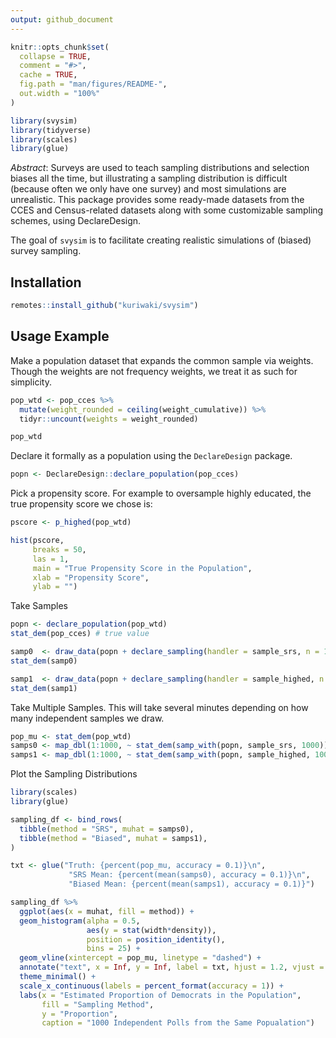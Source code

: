 ```yaml
---
output: github_document
---
```


<!-- README.md is generated from README.Rmd. Please edit that file -->

```r
knitr::opts_chunk$set(
  collapse = TRUE,
  comment = "#>",
  cache = TRUE,
  fig.path = "man/figures/README-",
  out.width = "100%"
)

library(svysim)
library(tidyverse)
library(scales)
library(glue)
```

_Abstract_: Surveys are used to teach sampling distributions and selection biases
   all the time, but illustrating a sampling distribution is difficult (because often
   we only have one survey) and most simulations are unrealistic. This package 
   provides some ready-made datasets from the CCES and Census-related datasets
   along with some customizable sampling schemes, using DeclareDesign. 
   

The goal of `svysim` is to facilitate creating realistic simulations of (biased) survey sampling.

## Installation

```r
remotes::install_github("kuriwaki/svysim")
```

## Usage Example

Make a population dataset that expands the common sample via weights. Though the weights are not frequency weights, we treat it as such for simplicity.

```r
pop_wtd <- pop_cces %>% 
  mutate(weight_rounded = ceiling(weight_cumulative)) %>% 
  tidyr::uncount(weights = weight_rounded)

pop_wtd
```


Declare it formally as a population using the `DeclareDesign` package.

```r
popn <- DeclareDesign::declare_population(pop_cces)
```

Pick a propensity score. For example to oversample highly educated, the true propensity score we chose is:

```r
pscore <- p_highed(pop_wtd)
```

```r
hist(pscore,
     breaks = 50, 
     las = 1,
     main = "True Propensity Score in the Population", 
     xlab = "Propensity Score",
     ylab = "")
```


Take Samples 

```r
popn <- declare_population(pop_wtd)
stat_dem(pop_cces) # true value

samp0  <- draw_data(popn + declare_sampling(handler = sample_srs, n = 1000))
stat_dem(samp0)

samp1  <- draw_data(popn + declare_sampling(handler = sample_highed, n = 1000))
stat_dem(samp1)
```

Take Multiple Samples. This will take several minutes depending on how many independent samples we draw.

```r
pop_mu <- stat_dem(pop_wtd)
samps0 <- map_dbl(1:1000, ~ stat_dem(samp_with(popn, sample_srs, 1000)))
samps1 <- map_dbl(1:1000, ~ stat_dem(samp_with(popn, sample_highed, 1000)))
```


Plot the Sampling Distributions

```r
library(scales)
library(glue)

sampling_df <- bind_rows(
  tibble(method = "SRS", muhat = samps0),
  tibble(method = "Biased", muhat = samps1),
)

txt <- glue("Truth: {percent(pop_mu, accuracy = 0.1)}\n",
             "SRS Mean: {percent(mean(samps0), accuracy = 0.1)}\n",
             "Biased Mean: {percent(mean(samps1), accuracy = 0.1)}")

sampling_df %>%
  ggplot(aes(x = muhat, fill = method)) +
  geom_histogram(alpha = 0.5, 
                 aes(y = stat(width*density)), 
                 position = position_identity(),
                 bins = 25) +
  geom_vline(xintercept = pop_mu, linetype = "dashed") +
  annotate("text", x = Inf, y = Inf, label = txt, hjust = 1.2, vjust = 1.2) +
  theme_minimal() +
  scale_x_continuous(labels = percent_format(accuracy = 1)) +
  labs(x = "Estimated Proportion of Democrats in the Population",
       fill = "Sampling Method",
       y = "Proportion",
       caption = "1000 Independent Polls from the Same Popualation")
```

